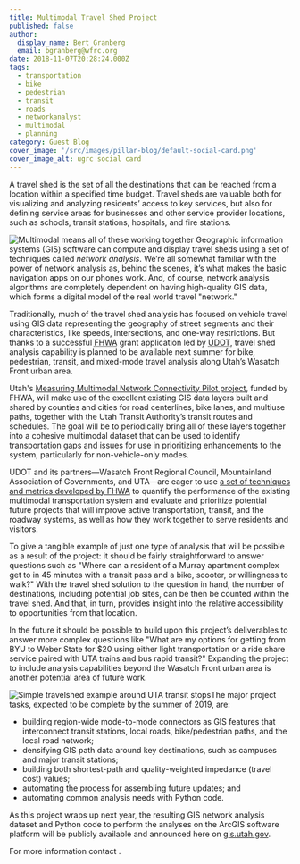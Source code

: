 ```yaml
---
title: Multimodal Travel Shed Project
published: false
author:
  display_name: Bert Granberg
  email: bgranberg@wfrc.org
date: 2018-11-07T20:28:24.000Z
tags:
  - transportation
  - bike
  - pedestrian
  - transit
  - roads
  - networkanalyst
  - multimodal
  - planning
category: Guest Blog
cover_image: '/src/images/pillar-blog/default-social-card.png'
cover_image_alt: ugrc social card
---
```



A travel shed is the set of all the destinations that can be reached from a location within a specified time budget. Travel sheds are valuable both for visualizing and analyzing residents’ access to key services, but also for defining service areas for businesses and other service provider locations, such as schools, transit stations, hospitals, and fire stations.

![Multimodal means all of these working together](/images/404.png)
Geographic information systems (GIS) software can compute and display travel sheds using a set of techniques called _network analysis_. We’re all somewhat familiar with the power of network analysis as, behind the scenes, it’s what makes the basic navigation apps on our phones work. And, of course, network analysis algorithms are completely dependent on having high-quality GIS data, which forms a digital model of the real world travel "network."

Traditionally, much of the travel shed analysis has focused on vehicle travel using GIS data representing the geography of street segments and their characteristics, like speeds, intersections, and one-way restrictions. But thanks to a successful <abbr title="Federal Highway Administration">FHWA</abbr> grant application led by <abbr title="the Utah Department of Transportation">UDOT</abbr>, travel shed analysis capability is planned to be available next summer for bike, pedestrian, transit, and mixed-mode travel analysis along Utah’s Wasatch Front urban area.

Utah's [Measuring Multimodal Network Connectivity Pilot project](https://drive.google.com/file/d/1sonk1R0pl3LlCXCUpOj3eZ0tdKpLbGWm/view?usp=sharing), funded by FHWA, will make use of the excellent existing GIS data layers built and shared by counties and cities for road centerlines, bike lanes, and multiuse paths, together with the Utah Transit Authority’s transit routes and schedules. The goal will be to periodically bring all of these layers together into a cohesive multimodal dataset that can be used to identify transportation gaps and issues for use in prioritizing enhancements to the system, particularly for non-vehicle-only modes.

UDOT and its partners&mdash;Wasatch Front Regional Council, Mountainland Association of Governments, and UTA&mdash;are eager to use [a set of techniques and metrics developed by FHWA](https://www.fhwa.dot.gov/environment/bicycle_pedestrian/publications/multimodal_connectivity/fhwahep18032.pdf) to quantify the performance of the existing multimodal transportation system and evaluate and prioritize potential future projects that will improve active transportation, transit, and the roadway systems, as well as how they work together to serve residents and visitors.

To give a tangible example of just one type of analysis that will be possible as a result of the project: it should be fairly straightforward to answer questions such as "Where can a resident of a Murray apartment complex get to in 45 minutes with a transit pass and a bike, scooter, or willingness to walk?" With the travel shed solution to the question in hand, the number of destinations, including potential job sites, can be then be counted within the travel shed. And that, in turn, provides insight into the relative accessibility to opportunities from that location.

In the future it should be possible to build upon this project’s deliverables to answer more complex questions like "What are my options for getting from BYU to Weber State for $20 using either light transportation or a ride share service paired with UTA trains and bus rapid transit?" Expanding the project to include analysis capabilities beyond the Wasatch Front urban area is another potential area of future work.

![Simple travelshed example around UTA transit stops](/images/404.png)The major project tasks, expected to be complete by the summer of 2019, are:

- building region-wide mode-to-mode connectors as GIS features that interconnect transit stations, local roads, bike/pedestrian paths, and the local road network;
- densifying GIS path data around key destinations, such as campuses and major transit stations;
- building both shortest-path and quality-weighted impedance (travel cost) values;
- automating the process for assembling future updates; and
- automating common analysis needs with Python code.

As this project wraps up next year, the resulting GIS network analysis dataset and Python code to perform the analyses on the ArcGIS software platform will be publicly available and announced here on [gis.utah.gov](/).

For more information contact <Contacts inline subject={frontmatter.title} contactKey="multimodal" />.

